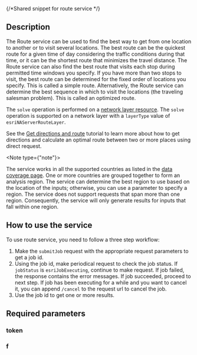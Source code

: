 {/*Shared snippet for route service */} 


## Description

The Route service can be used to find the best way to get from one location to another or to visit several locations. The best route can be the quickest route for a given time of day considering the traffic conditions during that time, or it can be the shortest route that minimizes the travel distance. The Route service can also find the best route that visits each stop during permitted time windows you specify. If you have more than two stops to visit, the best route can be determined for the fixed order of locations you specify. This is called a simple route. Alternatively, the Route service can determine the best sequence in which to visit the locations (the traveling salesman problem). This is called an optimized route. 

<If c="requestType =='direct' && publication == 'services-reference/enterprise'">

The `solve` operation is performed on a [network layer resource](rest/services-reference/enterprise/network-layer). The `solve` operation is supported on a network layer with a `layerType` value of `esriNAServerRouteLayer`.

</If>

<If c="requestType =='direct'">

See the [Get directions and route](DEVSITE/documentation/mapping-and-location-services/routing-and-directions/tutorials/) tutorial to learn more about how to get directions and calculate an optimal route between two or more places using direct request.

</If>

<If c="publication=='rest/online'">

<Note type={"note"}>

The service works in all the supported countries as listed in the [data coverage page](/network-coverage). One or more countries are grouped together to form an analysis region. The service can determine the best region to use based on the location of the inputs; otherwise, you can use a parameter to specify a region. The service does not support requests that span more than one region. Consequently, the service will only generate results for inputs that fall within one region. 

</Note>

</If>

## How to use the service

To use route service, you need to follow a three step workflow:
1. Make the `submitJob` request with the appropriate request parameters to get a job id.
2. Using the job id, make periodical request to check the job status. If `jobStatus` is `esriJobExecuting`, continue to make request. If job failed, the response contains the error messages. If job succeeded, proceed to next step. If job has been executing for a while and you want to cancel it, you can append `/cancel` to the request url to cancel the job.
3. Use the job id to get one or more results.


## Required parameters

<If c="requestType =='job'">
    <RouteStopsJob />
</If>

<If c="requestType =='direct'">
    <RouteStopsDirect />
</If>

### token

<Token />

### f

<ResponseFormat />
